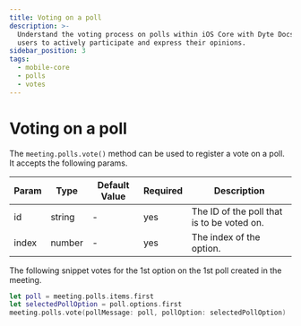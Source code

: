 ```yaml
---
title: Voting on a poll
description: >-
  Understand the voting process on polls within iOS Core with Dyte Docs. Empower
  users to actively participate and express their opinions.
sidebar_position: 3
tags:
  - mobile-core
  - polls
  - votes
---
```


# Voting on a poll

The `meeting.polls.vote()` method can be used to register a vote on a poll. It
accepts the following params.

| Param | Type   | Default Value | Required | Description                                |
| ----- | ------ | ------------- | -------- | ------------------------------------------ |
| id    | string | -             | yes      | The ID of the poll that is to be voted on. |
| index | number | -             | yes      | The index of the option.                   |

The following snippet votes for the 1st option on the 1st poll created in the
meeting.

```swift
let poll = meeting.polls.items.first
let selectedPollOption = poll.options.first
meeting.polls.vote(pollMessage: poll, pollOption: selectedPollOption)
```

<head>
  <title>iOS Core Voting on a poll</title>
  <meta
    name="description"
    content="Understand the voting process on polls within iOS Core with Dyte Docs. Empower users to actively participate and express their opinions."
  />
</head>
